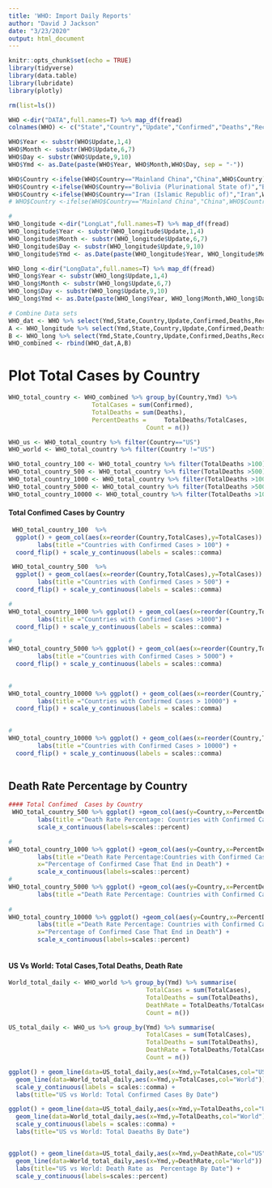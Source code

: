 ```yaml
---
title: 'WHO: Import Daily Reports'
author: "David J Jackson"
date: "3/23/2020"
output: html_document
---
```


```r
knitr::opts_chunk$set(echo = TRUE)
library(tidyverse)
library(data.table)
library(lubridate)
library(plotly)
```
```r
rm(list=ls())
```
```r

WHO <-dir("DATA",full.names=T) %>% map_df(fread)
colnames(WHO) <- c("State","Country","Update","Confirmed","Deaths","Recovered")

WHO$Year <- substr(WHO$Update,1,4)
WHO$Month <- substr(WHO$Update,6,7)
WHO$Day <- substr(WHO$Update,9,10)
WHO$Ymd <- as.Date(paste(WHO$Year, WHO$Month,WHO$Day, sep = "-"))
```
```r
WHO$Country <-ifelse(WHO$Country=="Mainland China","China",WHO$Country)
WHO$Country <-ifelse(WHO$Country=="Bolivia (Plurinational State of)","Bolivia",WHO$Country)
WHO$Country <-ifelse(WHO$Country=="Iran (Islamic Republic of)","Iran",WHO$Country)
# WHO$Country <-ifelse(WHO$Country=="Mainland China","China",WHO$Country)
```

```r
#
WHO_longitude <-dir("LongLat",full.names=T) %>% map_df(fread)
WHO_longitude$Year <- substr(WHO_longitude$Update,1,4)
WHO_longitude$Month <- substr(WHO_longitude$Update,6,7)
WHO_longitude$Day <- substr(WHO_longitude$Update,9,10)
WHO_longitude$Ymd <- as.Date(paste(WHO_longitude$Year, WHO_longitude$Month,WHO_longitude$Day, sep = "-"))
```
```r
WHO_long <-dir("LongData",full.names=T) %>% map_df(fread)
WHO_long$Year <- substr(WHO_long$Update,1,4)
WHO_long$Month <- substr(WHO_long$Update,6,7)
WHO_long$Day <- substr(WHO_long$Update,9,10)
WHO_long$Ymd <- as.Date(paste(WHO_long$Year, WHO_long$Month,WHO_long$Day, sep = "-"))
```

```r
# Combine Data sets
WHO_dat <- WHO %>% select(Ymd,State,Country,Update,Confirmed,Deaths,Recovered)
A <- WHO_longitude %>% select(Ymd,State,Country,Update,Confirmed,Deaths,Recovered)
B <- WHO_long %>% select(Ymd,State,Country,Update,Confirmed,Deaths,Recovered)
WHO_combined <- rbind(WHO_dat,A,B)
```

# Plot Total Cases by Country

```r
WHO_total_country <- WHO_combined %>% group_by(Country,Ymd) %>%                                 summarise(
                       TotalCases = sum(Confirmed),
                       TotalDeaths = sum(Deaths),
                       PercentDeaths =     TotalDeaths/TotalCases,
                                      Count = n())
```
```r

WHO_us <- WHO_total_country %>% filter(Country=="US")
WHO_world <- WHO_total_country %>% filter(Country !="US")

```
```r
WHO_total_country_100 <- WHO_total_country %>% filter(TotalDeaths >100)
WHO_total_country_500 <- WHO_total_country %>% filter(TotalDeaths >500)
WHO_total_country_1000 <- WHO_total_country %>% filter(TotalDeaths >1000)
WHO_total_country_5000 <- WHO_total_country %>% filter(TotalDeaths >5000)
WHO_total_country_10000 <- WHO_total_country %>% filter(TotalDeaths >10000)
```
#### Total Confimed  Cases by Country

```r
 WHO_total_country_100  %>%
  ggplot() + geom_col(aes(x=reorder(Country,TotalCases),y=TotalCases)) +
        labs(title ="Countries with Confirmed Cases > 100") +
  coord_flip() + scale_y_continuous(labels = scales::comma) 
```

```r
 WHO_total_country_500  %>%
  ggplot() + geom_col(aes(x=reorder(Country,TotalCases),y=TotalCases)) +
        labs(title ="Countries with Confirmed Cases > 500") +
  coord_flip() + scale_y_continuous(labels = scales::comma) 
```
```r
# 
WHO_total_country_1000 %>% ggplot() + geom_col(aes(x=reorder(Country,TotalCases),y=TotalCases)) +
        labs(title ="Countries with Confirmed Cases >1000") +
  coord_flip() + scale_y_continuous(labels = scales::comma) 
```
```r
#
WHO_total_country_5000 %>% ggplot() + geom_col(aes(x=reorder(Country,TotalCases),y=TotalCases)) +
        labs(title ="Countries with Confirmed Cases > 5000") +
  coord_flip() + scale_y_continuous(labels = scales::comma) 
  
```
```r
#
WHO_total_country_10000 %>% ggplot() + geom_col(aes(x=reorder(Country,TotalCases),y=TotalCases)) +
        labs(title ="Countries with Confirmed Cases > 10000") +
  coord_flip() + scale_y_continuous(labels = scales::comma) 
  
```

```r
#
WHO_total_country_10000 %>% ggplot() + geom_col(aes(x=reorder(Country,TotalCases),y=TotalCases)) +
        labs(title ="Countries with Confirmed Cases > 10000") +
  coord_flip() + scale_y_continuous(labels = scales::comma) 
                                           
```

## Death Rate Percentage by Country 

```r
#### Total Confimed  Cases by Country
 WHO_total_country_500 %>% ggplot() +geom_col(aes(y=Country,x=PercentDeaths)) +
        labs(title ="Death Rate Percentage: Countries with Confirmed Cases > 500",x="Percentage of Confirmed Case That End in Death") +
        scale_x_continuous(labels=scales::percent) 

# 
WHO_total_country_1000 %>% ggplot() +geom_col(aes(y=Country,x=PercentDeaths)) +
        labs(title ="Death Rate Percentage:Countries with Confirmed Cases > 1000", 
        x="Percentage of Confirmed Case That End in Death") + 
        scale_x_continuous(labels=scales::percent)
#
WHO_total_country_5000 %>% ggplot() +geom_col(aes(y=Country,x=PercentDeaths)) +
        labs(title ="Death Rate Percentage: Countries with Confirmed Cases > 5000",        x="Percentage of Confirmed Case That End in Death") +              scale_x_continuous(labels=scales::percent)
        
#
WHO_total_country_10000 %>% ggplot() +geom_col(aes(y=Country,x=PercentDeaths)) +
        labs(title ="Death Rate Percentage: Countries with Confirmed Cases > 10000",
        x="Percentage of Confirmed Case That End in Death") +
        scale_x_continuous(labels=scales::percent)
                                           
```

#### US Vs World: Total Cases,Total Deaths, Death Rate

```r
World_total_daily <- WHO_world %>% group_by(Ymd) %>% summarise(
                                      TotalCases = sum(TotalCases),
                                      TotalDeaths = sum(TotalDeaths),
                                      DeathRate = TotalDeaths/TotalCases,
                                      Count = n())
```
```r
US_total_daily <- WHO_us %>% group_by(Ymd) %>% summarise(
                                      TotalCases = sum(TotalCases),
                                      TotalDeaths = sum(TotalDeaths),
                                      DeathRate = TotalDeaths/TotalCases,
                                      Count = n())
```

```r
ggplot() + geom_line(data=US_total_daily,aes(x=Ymd,y=TotalCases,col="US")) +
  geom_line(data=World_total_daily,aes(x=Ymd,y=TotalCases,col="World")) +
  scale_y_continuous(labels = scales::comma) +
  labs(title="US vs World: Total Confirmed Cases By Date")

ggplot() + geom_line(data=US_total_daily,aes(x=Ymd,y=TotalDeaths,col="US")) +
  geom_line(data=World_total_daily,aes(x=Ymd,y=TotalDeaths,col="World")) +
  scale_y_continuous(labels = scales::comma) + 
  labs(title="US vs World: Total Daeaths By Date")


ggplot() + geom_line(data=US_total_daily,aes(x=Ymd,y=DeathRate,col="US")) +
  geom_line(data=World_total_daily,aes(x=Ymd,y=DeathRate,col="World")) +
  labs(title="US vs World: Death Rate as  Percentage By Date") +
  scale_y_continuous(labels=scales::percent)
```



